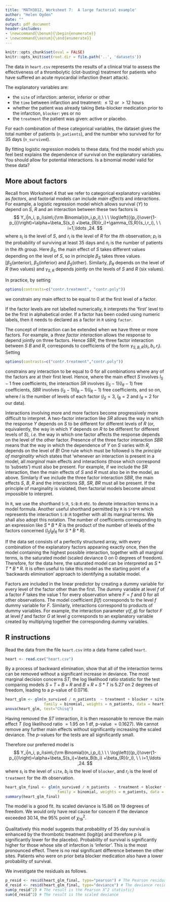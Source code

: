 ```yaml
---
title: 'MATH3012, Worksheet 7:  A large factorial example'
author: "Helen Ogden"
date: ""
output: pdf_document
header-includes:
- \newcommand{\benum}{\begin{enumerate}}
- \newcommand{\eenum}{\end{enumerate}}
---
```


```r
knitr::opts_chunk$set(eval = FALSE)
knitr::opts_knit$set(root.dir = file.path('..', 'datasets'))
```


The data in `heart.csv` represents the results of a clinical trial
to assess the effectiveness of a thrombolytic (clot-busting) treatment
for patients who have suffered an acute myocardial infarction (heart attack).

The explanatory variables are:

- the `site` of infarction: anterior, inferior or other
- the `time` between infarction and treatment: $\le 12$ or $>12$ hours
- whether the patient was already taking Beta-blocker medication prior to the infarction, `blocker`: yes or no
- the `treatment` the patient was given: active or placebo.

For each combination of these categorical variables, 
the dataset gives the total number of patients (`n_patients`),
and the number who survived for
for 35 days (`n_survived`).

By fitting logistic regression models to these data, find
the model which you feel best explains the dependence of survival
on the explanatory variables. You should allow for potential interactions.
Is a binomial model valid for these data?



## More about factors

Recall from Worksheet 4 that we refer to categorical explanatory variables
as *factors*, and factorial models can include *main effects*
and *interactions*.
For example, a logistic regression model which allows survival ($Y$) to
depend on $S$, $R$ and an interaction between these two factors is
$$
Y_i|n_i, p_i\sim\;{\rm Binomial}(n_i,p_i),\ \ \
\log\left({{p_i}\over{1-p_i}}\right)=\alpha+\beta_S(s_i)
+\beta_{R}(r_i)+\gamma_{S,R}(s_i,r_i), \ \  i=1,\ldots ,24.
$$
where $s_i$ is the level of $S$,
and $r_i$ is the level of $R$ for the $i$th observation; $p_i$ is the probability of
surviving at least 35 days and $n_i$ is the number of patients in the $i$th group.
Here $\beta_{S}$, the main effect of $S$ takes different values
depending on the level of $S$, so in principle $\beta_{S}$ takes three values
[$\beta_{S}(\text{anterior})$, $\beta_{S}(\text{inferior})$ and $\beta_{S}(\text{other})$.
Similarly,  $\beta_{R}$ depends on the level of
$R$ (two values) and $\gamma_{S,R}$ depends jointly on the levels of
$S$ and $R$ (six values).

In practice, by setting
```r
options(contrasts=c("contr.treatment", "contr.poly"))
```
we constrain any main effect to be equal to 0 at the
first level of a factor.

If the factor levels
are not labelled numerically, `R` interprets the 'first' level
to be the first in alphabetical order.
If a factor has been coded using numeric labels, then
it needs to declared as a factor in `R` using `factor`.

The concept of interaction can be extended when we have three or more
factors. For example, a *three factor interaction* allows the
response to depend jointly on three factors.
Hence $SBR$, the three factor interaction
between $S$ $B$ and $R$, corresponds to coefficients of the
form $\gamma_{S,B,R}(s_i,b_i,r_i)$.
Setting
```r
options(contrasts=c("contr.treatment","contr.poly"))
```
constrains any interaction to be equal to 0 for all
combinations where any of the factors are at their first level.
Hence, where the main effect $S$ involves $l_S-1$ free
coefficients, the interaction $SR$ involves $(l_S-1)(l_R-1)$ free
coefficients, $SBR$ involves $(l_S-1)(l_B-1)(l_R-1)$ free
coefficients, and so on, where $l$ is the number of levels of
each factor ($l_S=3$, $l_B=2$ and $l_R=2$ for our data).

Interactions involving more and more factors become progressively more difficult
to interpret.
A two-factor interaction like $SR$ allows the way in which the response
$Y$ depends on $S$ to be different for different levels
of $R$ (or, equivalently, the way in which $Y$ depends on $R$ to be different for different levels of $S$), *i.e.* the way in which one factor affects the response
depends on the level of the other factor.
Presence of the three factor interaction  $SBR$  means that the way in which
the dependence of $Y$ on $S$ varies with $R$, depends on the level of $B$!
One rule which must be followed is
the *principle of marginality* which states that 'whenever an interaction
is present in a model, all *marginal* main effects and interactions
(those which correspond to 'subsets') must also be present.
For example, if we include the $SR$ interaction, then the main
effects of $S$ and $R$ must also be in the model, as above.
Similarly if we include the three factor interaction $SBR$, the main effects
$S$, $B$, $R$ and the interactions $SB$, $SR$, $BR$ must all be present.
If the principle of marginality is violated, then factorial models
become almost impossible to interpret.

In `R`, we use the shorthand `S:R`, `S:B:R` etc. to
denote interaction terms in a model formula.
Another useful shorthand permitted by `R`
is `S*B*R` which represents the interaction `S:B:R`
together with all its marginal terms.
We shall also adopt this notation.
The number of coefficients corresponding to an expression like $S*B*R$ is
the product of the number of levels of the factors concerned
($l_Sl_Bl_R$ for $S*B*R$).

If the data set consists of a perfectly structured array,
with every combination of the explanatory
factors appearing exactly once, then the model containing the highest
possible interaction, together with all marginal terms, is the saturated
model (scaled deviance 0 on 0 degrees of freedom).
Therefore, for the data here, the saturated model can be interpreted
as $S*T*B*R$.
It is often useful to take this model as the starting point of a
'backwards elimination' approach to identifying a suitable model.

Factors are included in the linear predictor by
creating a dummy variable for every level of the factor other than the first.
The dummy variable
at level $f$ of a factor $F$ takes the value 1 for every observation
where $F=f$ and 0 for all other observations.
The model coefficient $\beta(f)$ corresponds to the level $f$ dummy variable
for $F$.
Similarly, interactions correspond to products of dummy variables.
For example, the interaction parameter $\gamma(f,g)$ for
factor $F$ at level $f$ and factor $G$ at level $g$ corresponds to
an explanatory variable created by multiplying together the
corresponding dummy variables.


## R instructions

Read the data from the file `heart.csv` into a data frame called 
`heart`.
```r
heart <- read.csv("heart.csv")
```

By a process of backward elimination, show that all of the interaction terms
can be removed without a significant increase in deviance. 
The most marginal decision concerns $ST$; the log likelihood ratio statistic
for the test comparing models $S+T+B+R$ and $B+R+S*T$ is
5.27 on 2 degrees of freedom, leading to a $p$-value of 0.0716.

```r
heart_glm <- glm(n_survived / n_patients  ~ treatment + blocker + site * time,
                 family = binomial, weights = n_patients, data = heart)
anova(heart_glm, test="Chisq")
```

Having removed the $ST$ interaction, it is then reasonable
to remove the main effect $T$ (log likelihood ratio $=1.95$
on 1 df, p-value $=0.1627$).
We cannot remove any further main effects without significantly increasing the
scaled deviance. The $p$-values for the tests are all significantly small.


Therefore our preferred model is
$$
Y_i|n_i, p_i\sim\;{\rm Binomial}(n_i,p_i),\ \ \
\log\left({{p_i}\over{1-p_i}}\right)=\alpha+\beta_S(s_i)+\beta_B(b_i)
+\beta_{R}(r_i), \ \  i=1,\ldots ,24.
$$
where $s_i$ is the level of `site`, $b_i$ is the level of `blocker`,
and $r_i$ is the level of `treatment` for the $i$th observation.

```r
heart_glm_final <- glm(n_survived / n_patients  ~ treatment + blocker + site,
                       family = binomial, weights = n_patients, data = heart)
summary(heart_glm_final)
```

The model is a good fit. Its scaled deviance is 15.86
on 19 degrees of freedom. We would only have real cause for
concern if the deviance exceeded 30.14, the 95\% point of $\chi^2_{19}$.

Qualitatively this model suggests that probability of 35 day survival
is enhanced by the thrombotic treatment ($\text{logit}(p)$ and therefore $p$ is
significantly lower for the placebo).
Probability of survival is significantly higher for those whose
site of infarction is 'inferior'. This is the most pronounced effect.
There is no real significant difference between the other sites.
Patients who were on prior beta blocker medication also have a lower
probability of survival.

We investigate the residuals as follows.
```r
p_resid <- resid(heart_glm_final, type="pearson") # The Pearson residuals are saved in p_resid
d_resid <- resid(heart_glm_final, type="deviance") # The deviance resids are saved in v
sum(p_resid^2) # The result is the Pearson X^2 statistic}
sum(d_resid^2) # The result is the scaled deviance
```
